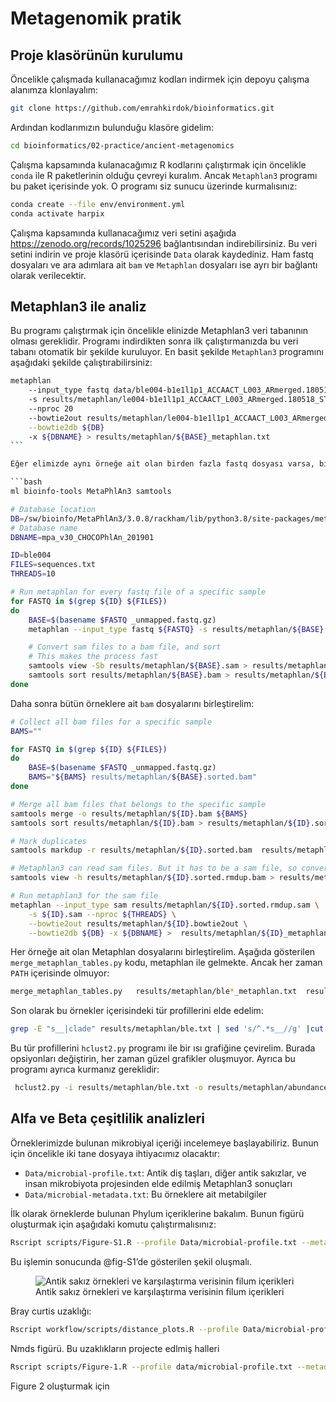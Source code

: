 # Metagenomik pratik

## Proje klasörünün kurulumu

Öncelikle çalışmada kullanacağımız kodları indirmek için depoyu çalışma alanımza klonlayalım:

```bash
git clone https://github.com/emrahkirdok/bioinformatics.git
```

Ardından kodlarımızın bulunduğu klasöre gidelim:

```bash
cd bioinformatics/02-practice/ancient-metagenomics
```

Çalışma kapsamında kulanacağımız R kodlarını çalıştırmak için öncelikle `conda` ile R paketlerinin olduğu çevreyi kuralım. Ancak `Metaphlan3` programı bu paket içerisinde yok. O programı siz sunucu üzerinde kurmalısınız:

```bash
conda create --file env/environment.yml
conda activate harpix
```

Çalışma kapsamında kullanacağımız veri setini aşağıda [https://zenodo.org/records/1025296](https://zenodo.org/records/10252965) bağlantısından indirebilirsiniz. Bu veri setini indirin ve proje klasörü içerisinde `Data` olarak kaydediniz. Ham fastq dosyaları ve ara adımlara ait `bam` ve `Metaphlan` dosyaları ise ayrı bir bağlantı olarak verilecektir. 

## Metaphlan3 ile analiz

Bu programı çalıştırmak için öncelikle elinizde Metaphlan3 veri tabanının olması gereklidir. Programı indirdikten sonra ilk çalıştırmanızda bu veri tabanı otomatik bir şekilde kuruluyor. En basit şekilde `Metaphlan3` programını aşağıdaki şekilde çalıştırabilirsiniz:

```bash
metaphlan 
    --input_type fastq data/ble004-b1e1l1p1_ACCAACT_L003_ARmerged.180518_ST-E00201_0274_AHLCM3CCXY.all_unmapped.fastq.gz 
    -s results/metaphlan/le004-b1e1l1p1_ACCAACT_L003_ARmerged.180518_ST-E00201_0274_AHLCM3CCXY.all.sam 
    --nproc 20
    --bowtie2out results/metaphlan/le004-b1e1l1p1_ACCAACT_L003_ARmerged.180518_ST-E00201_0274_AHLCM3CCXY.all.bowtie2out \
    --bowtie2db ${DB} 
    -x ${DBNAME} > results/metaphlan/${BASE}_metaphlan.txt
``` 

Eğer elimizde aynı örneğe ait olan birden fazla fastq dosyası varsa, bir `for` döngüsü yazabiliriz. Sakız makalesinde de bu süreç uygulandı. Önce her örneğe ait `fastq` dosyaları analiz edildi, daha elde edilen `sam` dosyaları birleştirilerek son bir analiz yapıldı:

```bash
ml bioinfo-tools MetaPhlAn3 samtools

# Database location
DB=/sw/bioinfo/MetaPhlAn3/3.0.8/rackham/lib/python3.8/site-packages/metaphlan/metaphlan_databases
# Database name
DBNAME=mpa_v30_CHOCOPhlAn_201901

ID=ble004
FILES=sequences.txt
THREADS=10

# Run metaphlan for every fastq file of a specific sample
for FASTQ in $(grep ${ID} ${FILES})
do
	BASE=$(basename $FASTQ _unmapped.fastq.gz)
	metaphlan --input_type fastq ${FASTQ} -s results/metaphlan/${BASE}.sam --nproc ${THREADS} --bowtie2out results/metaphlan/${BASE}.bowtie2out --bowtie2db ${DB} -x ${DBNAME} > results/metaphlan/${BASE}_metaphlan.txt

	# Convert sam files to a bam file, and sort
	# This makes the process fast	
	samtools view -Sb results/metaphlan/${BASE}.sam > results/metaphlan/${BASE}.bam
	samtools sort results/metaphlan/${BASE}.bam > results/metaphlan/${BASE}.sorted.bam
done
```

Daha sonra bütün örneklere ait `bam` dosyalarını birleştirelim:

```bash
# Collect all bam files for a specific sample	
BAMS=""

for FASTQ in $(grep ${ID} ${FILES})
do
	BASE=$(basename $FASTQ _unmapped.fastq.gz)
	BAMS="${BAMS} results/metaphlan/${BASE}.sorted.bam"
done

# Merge all bam files that belongs to the specific sample
samtools merge -o results/metaphlan/${ID}.bam ${BAMS}
samtools sort results/metaphlan/${ID}.bam > results/metaphlan/${ID}.sorted.bam

# Mark duplicates
samtools markdup -r results/metaphlan/${ID}.sorted.bam  results/metaphlan/${ID}.sorted.rmdup.bam

# Metaphlan3 can read sam files. But it has to be a sam file, so convert it to a sam file
samtools view -h results/metaphlan/${ID}.sorted.rmdup.bam > results/metaphlan/${ID}.sorted.rmdup.sam

# Run metaphlan3 for the sam file
metaphlan --input_type sam results/metaphlan/${ID}.sorted.rmdup.sam \
	-s ${ID}.sam --nproc ${THREADS} \
	--bowtie2out results/metaphlan/${ID}.bowtie2out \
	--bowtie2db ${DB} -x ${DBNAME} >  results/metaphlan/${ID}_metaphlan.txt

```

Her örneğe ait olan Metaphlan dosyalarını birleştirelim. Aşağıda gösterilen `merge_metaphlan_tables.py` kodu, metaphlan ile gelmekte. Ancak her zaman `PATH` içerisinde olmuyor:

```bash
merge_metaphlan_tables.py   results/metaphlan/ble*_metaphlan.txt  results/metaphlan/ble007_metaphlan.txt results/metaphlan/ble008_metaphlan.txt > results/metaphlan/ble.txt
```

Son olarak bu örnekler içerisindeki tür profillerini elde edelim:

```bash
grep -E "s__|clade" results/metaphlan/ble.txt | sed 's/^.*s__//g' |cut -f1,3-8 | sed -e 's/clade_name/body_site/g' > results/metaphlan/ble.txt
```

Bu tür profillerini `hclust2.py` programı ile bir ısı grafiğine çevirelim. Burada opsiyonları değiştirin, her zaman güzel grafikler oluşmuyor. Ayrıca bu programı ayrıca kurmanız gereklidir:

```bash
 hclust2.py -i results/metaphlan/ble.txt -o results/metaphlan/abundance_heatmap_species.png --f_dist_f braycurtis --s_dist_f braycurtis --cell_aspect_ratio 0.5 -l --flabel_size 10 --slabel_size 10 --max_flabel_len 100 --max_slabel_len 100 --minv 0.1 --dpi 300
```

## Alfa ve Beta çeşitlilik analizleri

Örneklerimizde bulunan mikrobiyal içeriği incelemeye başlayabiliriz. Bunun için öncelikle iki tane dosyaya ihtiyacımız olacaktır:

- `Data/microbial-profile.txt`: Antik diş taşları, diğer antik sakızlar, ve insan mikrobiyota projesinden elde edilmiş Metaphlan3 sonuçları
- `Data/microbial-metadata.txt`: Bu örneklere ait metabilgiler

İlk olarak örneklerde bulunan Phylum içeriklerine bakalım. Bunun figürü oluşturmak için aşağıdaki komutu çalıştırmalısınız:

```bash
Rscript scripts/Figure-S1.R --profile Data/microbial-profile.txt --metadata Data/microbial-metadata.txt --out Results/BetaDiversity/Figure-S1.pdf
```

Bu işlemin sonucunda @fig-S1'de gösterilen şekil oluşmalı. 

![Antik sakız örnekleri ve karşılaştırma verisinin filum içerikleri](images/Figure-S1.png){#fig-S1}

Bray curtis uzaklığı:

```bash
Rscript workflow/scripts/distance_plots.R --profile Data/microbial-profile.txt --metadata Data/microbial-metadata.txt --out1 results/BetaDiversity/Bray_Curtis.pdf --out2 results/esults/BetaDiversity/Figure-S3.pdf
```

Nmds figürü. Bu uzaklıkların projecte edlmiş halleri 


```bash
Rscript scripts/Figure-1.R --profile data/microbial-profile.txt --metadata data/microbial-metadata.txt --out results/BetaDiversity/Figure-1.pdf

```
Figure 2 oluşturmak için


